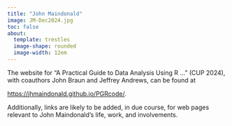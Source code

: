 ```yaml
---
title: "John Maindonald"
image: JM-Dec2024.jpg
toc: false
about: 
  template: trestles
  image-shape: rounded
  image-width: 12em
---
```


The website for "A Practical Guide to Data Analysis Using R ..." (CUP 2024), with coauthors John Braun and Jeffrey Andrews, can be found at

[https://](https://quarto.org/docs/websites){.uri}[jhmaindonald.github.io/PGRcode/](https://jhmaindonald.github.io/PGRcode/).

Additionally, links are likely to be added, in due course, for web pages relevant to John Maindonald's life, work, and involvements.
